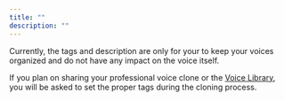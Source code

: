 ```yaml
---
title: ""
description: ""
---
```


Currently, the tags and description are only for your to keep your voices organized and do not have any impact on the voice itself.

If you plan on sharing your professional voice clone or the [Voice Library](https://elevenlabs.io/docs/voice-library/overview), you will be asked to set the proper tags during the cloning process.